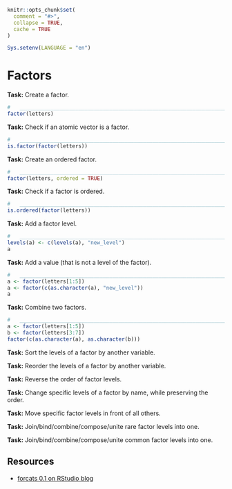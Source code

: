 ```r
knitr::opts_chunk$set(
  comment = "#>",
  collapse = TRUE,
  cache = TRUE
)

Sys.setenv(LANGUAGE = "en") 
```
# Factors

**Task:** Create a factor.

```r
#   ____________________________________________________________________________
factor(letters)
```

**Task:** Check if an atomic vector is a factor.

```r
#   ____________________________________________________________________________
is.factor(factor(letters))
```

**Task:** Create an ordered factor.

```r
#   ____________________________________________________________________________
factor(letters, ordered = TRUE)
```

**Task:** Check if a factor is ordered.

```r
#   ____________________________________________________________________________
is.ordered(factor(letters))
```

**Task:** Add a factor level.

```r
#   ____________________________________________________________________________
levels(a) <- c(levels(a), "new_level")
a
```

**Task:** Add a value (that is not a level of the factor).

```r
#   ____________________________________________________________________________
a <- factor(letters[1:5])
a <- factor(c(as.character(a), "new_level"))
a
```

**Task:** Combine two factors.

```r
#   ____________________________________________________________________________
a <- factor(letters[1:5])
b <- factor(letters[3:7])
factor(c(as.character(a), as.character(b)))
```

**Task:** Sort the levels of a factor by another variable.

**Task:** Reorder the levels of a factor by another variable.

**Task:** Reverse the order of factor levels.

**Task:** Change specific levels of a factor by name, while preserving the order.

**Task:** Move specific factor levels in front of all others.

**Task:** Join/bind/combine/compose/unite rare factor levels into one.

**Task:** Join/bind/combine/compose/unite common factor levels into one.

## Resources

* [forcats 0.1 on RStudio blog](https://blog.rstudio.org/2016/08/31/forcats-0-1-0/)
